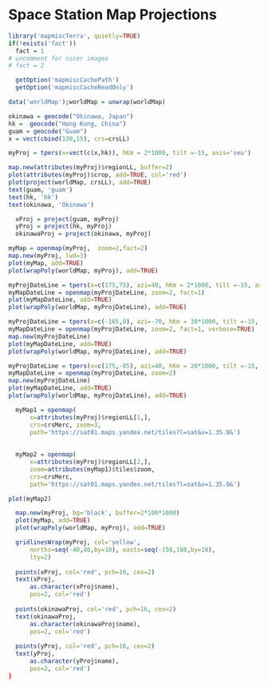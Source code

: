<!--
%\VignetteEngine{knitr::docco_linear}
%\VignetteIndexEntry{Space Station Map Projections}
-->

# Space Station Map Projections

```r
library('mapmiscTerra', quietly=TRUE)
if(!exists('fact'))
  fact = 1
# uncomment for nicer images
# fact = 2 

```

```r
  getOption('mapmiscCachePath')
  getOption('mapmiscCacheReadOnly')
```

```r
data('worldMap');worldMap = unwrap(worldMap)

okinawa = geocode("Okinawa, Japan")
hk =  geocode("Hong Kong, China")
guam = geocode("Guam")
x = vect(cbind(130,15), crs=crsLL)
```




```r
myProj = tpers(x=vect(c(x,hk)), hKm = 2*1000, tilt =-15, axis='seu')
```








 
```r
map.new(attributes(myProj)$regionLL, buffer=2)
plot(attributes(myProj)$crop, add=TRUE, col='red')
plot(project(worldMap, crsLL), add=TRUE)
text(guam, 'guam')
text(hk, 'hk')
text(okinawa, 'Okinawa')
```









```r
  xProj = project(guam, myProj)
  yProj = project(hk, myProj)
  okinawaProj = project(okinawa, myProj)
```




```r
myMap = openmap(myProj,  zoom=2,fact=2)
map.new(myProj, lwd=3)
plot(myMap, add=TRUE)
plot(wrapPoly(worldMap, myProj), add=TRUE)
```



```r
myProjDateLine = tpers(x=c(175,75), azi=40, hKm = 2*1000, tilt =-15, axis='seu')
myMapDateLine = openmap(myProjDateLine, zoom=2, fact=1)
plot(myMapDateLine, add=TRUE)
plot(wrapPoly(worldMap, myProjDateLine), add=TRUE)
```


```r
myProjDateLine = tpers(x=c(-165,0), azi=-70, hKm = 30*1000, tilt =-15, axis='seu')
myMapDateLine = openmap(myProjDateLine, zoom=2, fact=1, verbose=TRUE)
map.new(myProjDateLine)
plot(myMapDateLine, add=TRUE)
plot(wrapPoly(worldMap, myProjDateLine), add=TRUE)
```

```r
myProjDateLine = tpers(x=c(175,-85), azi=40, hKm = 20*1000, tilt =-15, axis='seu')
myMapDateLine = openmap(myProjDateLine, zoom=2)
map.new(myProjDateLine)
plot(myMapDateLine, add=TRUE)
plot(wrapPoly(worldMap, myProjDateLine), add=TRUE)
```


```r
  
  myMap1 = openmap(
      x=attributes(myProj)$regionLL[1,],
      crs=crsMerc, zoom=3,
      path='https://sat01.maps.yandex.net/tiles?l=sat&v=1.35.0&')
  
  
  myMap2 = openmap(
      x=attributes(myProj)$regionLL[2,],
      zoom=attributes(myMap1)$tiles$zoom,
      crs=crsMerc,
      path='https://sat01.maps.yandex.net/tiles?l=sat&v=1.35.0&')

plot(myMap2)

```



```r
  map.new(myProj, bg='black', buffer=2*100*1000)
  plot(myMap, add=TRUE)
  plot(wrapPoly(worldMap, myProj), add=TRUE)  

  gridlinesWrap(myProj, col='yellow', 
      norths=seq(-40,40,by=10), easts=seq(-150,180,by=10),
      lty=2)
  
  points(xProj, col='red', pch=16, cex=2)
  text(xProj, 
      as.character(xProj$name),
      pos=2, col='red')
  
  points(okinawaProj, col='red', pch=16, cex=2)
  text(okinawaProj, 
      as.character(okinawaProj$name),
      pos=2, col='red')
  
  points(yProj, col='red', pch=16, cex=2)
  text(yProj, 
      as.character(yProj$name),
      pos=2, col='red')
}
```
